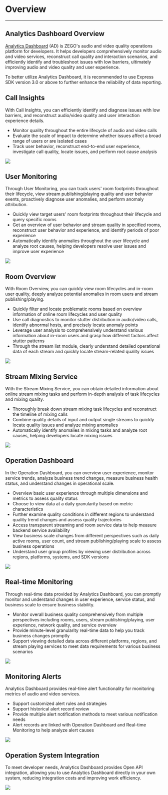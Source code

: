# Overview

- - -

## Analytics Dashboard Overview

[Analytics Dashboard](https://console.zegocloud.im) (AD) is ZEGO's audio and video quality operations platform for developers. It helps developers comprehensively monitor audio and video services, reconstruct call quality and interaction scenarios, and efficiently identify and troubleshoot issues with low barriers, ultimately improving audio and video quality and user experience.

<Note title="Note">

To better utilize Analytics Dashboard, it is recommended to use Express SDK version 3.0 or above to further enhance the reliability of data reporting.
</Note>

## Call Insights
With Call Insights, you can efficiently identify and diagnose issues with low barriers, and reconstruct audio/video quality and user interaction experience details.
- Monitor quality throughout the entire lifecycle of audio and video calls
- Evaluate the scale of impact to determine whether issues affect a broad range of users or are isolated cases
- Track user behavior, reconstruct end-to-end user experience, investigate call quality, locate issues, and perform root cause analysis 

<Frame width="80%" height="auto" caption="">
  <img src="https://doc-media.zego.im/sdk-doc/Pics/Prism/Chat_Quality_Monitoring.jpg" />
</Frame>

## User Monitoring
Through User Monitoring, you can track users' room footprints throughout their lifecycle, view stream publishing/playing quality and user behavior events, proactively diagnose user anomalies, and perform anomaly attribution.
- Quickly view target users' room footprints throughout their lifecycle and query specific rooms
- Get an overview of user behavior and stream quality in specified rooms, reconstruct user behavior and experience, and identify periods of poor experience
- Automatically identify anomalies throughout the user lifecycle and analyze root causes, helping developers resolve user issues and improve user experience    

<Frame width="80%" height="auto" caption="">
  <img src="https://doc-media.zego.im/sdk-doc/Pics/Prism/User_Monitoring.jpg" />
</Frame>

## Room Overview

With Room Overview, you can quickly view room lifecycles and in-room user quality, deeply analyze potential anomalies in room users and stream publishing/playing.
- Quickly filter and locate problematic rooms based on overview information of online room lifecycles and user quality
- Use call diagnostics to monitor stutter distribution in audio/video calls, identify abnormal hosts, and precisely locate anomaly points
- Leverage user analysis to comprehensively understand various information about in-room users and grasp how different factors affect stutter patterns
- Through the stream list module, clearly understand detailed operational data of each stream and quickly locate stream-related quality issues

<Frame width="80%" height="auto">
  <img src="https://media-resource.spreading.io/docuo/workspace564/27e54a759d23575969552654cb45bf89/209a580b89.jpg" />
</Frame>

## Stream Mixing Service

With the Stream Mixing Service, you can obtain detailed information about online stream mixing tasks and perform in-depth analysis of task lifecycles and mixing quality.
- Thoroughly break down stream mixing task lifecycles and reconstruct the timeline of mixing calls
- Combine quality details of input and output single streams to quickly locate quality issues and analyze mixing anomalies
- Automatically identify anomalies in mixing tasks and analyze root causes, helping developers locate mixing issues

<Frame width="80%" height="auto">
  <img src="https://media-resource.spreading.io/docuo/workspace564/27e54a759d23575969552654cb45bf89/093fe1abb4.jpg" />
</Frame>

## Operation Dashboard

In the Operation Dashboard, you can overview user experience, monitor service trends, analyze business trend changes, measure business health status, and understand changes in operational scale.

- Overview basic user experience through multiple dimensions and metrics to assess quality status
- Choose to view data at a daily granularity based on metric characteristics
- Further examine quality conditions in different regions to understand quality trend changes and assess quality trajectories
- Access transparent streaming and room service data to help measure backend service availability
- View business scale changes from different perspectives such as daily active rooms, user count, and stream publishing/playing scale to assess business operations
- Understand user group profiles by viewing user distribution across regions, platforms, systems, and SDK versions

<Frame width="80%" height="auto" caption="">
  <img src="https://doc-media.zego.im/sdk-doc/Pics/Prism/Operation_Dashboard.jpg" />
</Frame>

## Real-time Monitoring
Through real-time data provided by Analytics Dashboard, you can promptly monitor and understand changes in user experience, service status, and business scale to ensure business stability.
- Monitor overall business quality comprehensively from multiple perspectives including rooms, users, stream publishing/playing, user experience, network quality, and service overview
- Provide minute-level granularity real-time data to help you track business changes promptly
- Support viewing detailed data across different platforms, regions, and stream playing services to meet data requirements for various business scenarios   

<Frame width="80%" height="auto" caption="">
  <img src="https://doc-media.zego.im/sdk-doc/Pics/Prism/Real_Time_Monitoring.jpg" />
</Frame>

## Monitoring Alerts
Analytics Dashboard provides real-time alert functionality for monitoring metrics of audio and video services.
- Support customized alert rules and strategies
- Support historical alert record review
- Provide multiple alert notification methods to meet various notification needs
- Alert records are linked with Operation Dashboard and Real-time Monitoring to help analyze alert causes



<Frame width="80%" height="auto" caption="">
  <img src="https://doc-media.zego.im/sdk-doc/Pics/Prism/Alerting.jpg" />
</Frame>

## Operation System Integration

To meet developer needs, Analytics Dashboard provides Open API integration, allowing you to use Analytics Dashboard directly in your own system, reducing integration costs and improving work efficiency.

<Frame width="80%" height="auto" caption="">
  <img src="https://doc-media.zego.im/sdk-doc/Pics/Prism/Operation_System_Integration.jpg" />
</Frame>